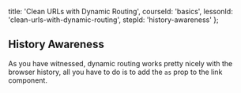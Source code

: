 
  title: 'Clean URLs with Dynamic Routing',
  courseId: 'basics',
  lessonId: 'clean-urls-with-dynamic-routing',
  stepId: 'history-awareness'
};

## History Awareness

As you have witnessed, dynamic routing works pretty nicely with the browser history, all you have to do is to add the `as` prop to the link component.

